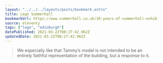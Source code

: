 ```yaml
---
layout: "../../../layouts/posts/bookmark.astro"
title: Lego Summerhall
bookmarkUrl: https://www.summerhall.co.uk/10-years-of-summerhall-exhibition/tammy-watchorn/
source: eleventy
tags: ["lego", "edinburgh"]
datePublished: 2021-03-22T08:27:42.962Z
updatedDate: 2021-03-22T08:27:42.962Z
---
```


> We especially like that Tammy’s model is not intended to be an entirely faithful representation of the building, but a response to it.
